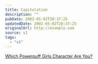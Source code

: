 ```yaml
---
title: Capitulation
description: ""
pubDate: 2002-05-02T20:37:25
updatedDate: 2002-05-02T20:37:25
originalUrl: http://example.com
source: v1
tags:
  - "v1"
---
```


[Which Powerpuff Girls Character Are You?][1]

[1]: http://www.valvigirl.net/quizzes/ppgquiz.html "The 'Which Powerpuff Girls Character Are You?' Quiz. Couldn't resist. I'm Blossom. Naturally."
